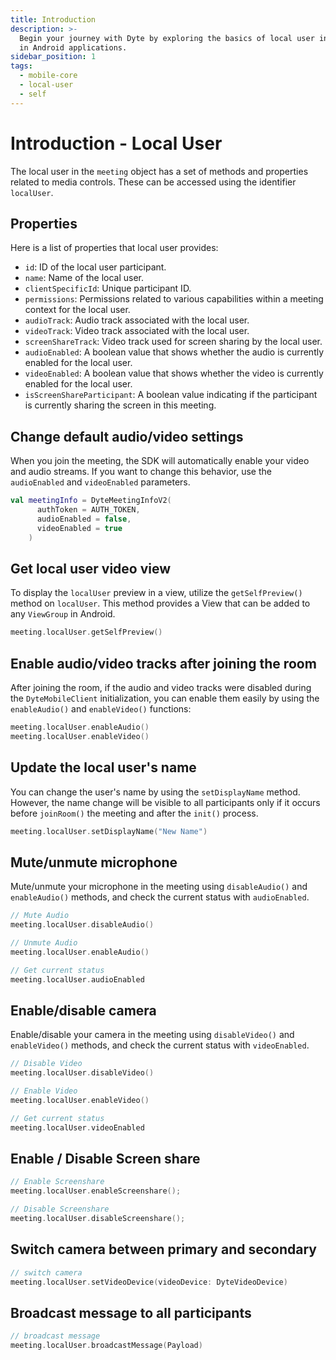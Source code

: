 ```yaml
---
title: Introduction
description: >-
  Begin your journey with Dyte by exploring the basics of local user integration
  in Android applications.
sidebar_position: 1
tags:
  - mobile-core
  - local-user
  - self
---
```


# Introduction - Local User

The local user in the `meeting` object has a set of methods and properties related to media controls. These can be accessed using the identifier `localUser`.

## Properties

Here is a list of properties that local user provides:

- `id`: ID of the local user participant.
- `name`: Name of the local user.
- `clientSpecificId`: Unique participant ID.
- `permissions`: Permissions related to various capabilities within a
  meeting context for the local user.
- `audioTrack`: Audio track associated with the local user.
- `videoTrack`: Video track associated with the local user.
- `screenShareTrack`: Video track used for screen sharing by the local user.
- `audioEnabled`: A boolean value that shows whether the audio is currently enabled for the local user.
- `videoEnabled`: A boolean value that shows whether the video is currently enabled for the local user.
- `isScreenShareParticipant`: A boolean value indicating if the participant is currently sharing the screen in this meeting.

## Change default audio/video settings

When you join the meeting, the SDK will automatically enable your video and audio streams. If you want to change this behavior, use the `audioEnabled` and `videoEnabled` parameters.

```kotlin {3,4}
val meetingInfo = DyteMeetingInfoV2(
      authToken = AUTH_TOKEN,
      audioEnabled = false,
      videoEnabled = true
    )
```

## Get local user video view

To display the `localUser` preview in a view, utilize the `getSelfPreview()` method on `localUser`. This method provides a View that can be added to any `ViewGroup` in Android.

```kotlin
meeting.localUser.getSelfPreview()
```

## Enable audio/video tracks after joining the room

After joining the room, if the audio and video tracks were disabled during the `DyteMobileClient` initialization, you can enable them easily by using the `enableAudio()` and `enableVideo()` functions:

```kotlin
meeting.localUser.enableAudio()
meeting.localUser.enableVideo()
```

## Update the local user's name

You can change the user's name by using the `setDisplayName` method. However, the name change will be visible to all participants only if it occurs before `joinRoom()` the meeting and after the `init()` process.

```kotlin
meeting.localUser.setDisplayName("New Name")
```

## Mute/unmute microphone

Mute/unmute your microphone in the meeting using `disableAudio()` and `enableAudio()` methods, and check the current status with `audioEnabled`.

```kotlin
// Mute Audio
meeting.localUser.disableAudio()

// Unmute Audio
meeting.localUser.enableAudio()

// Get current status
meeting.localUser.audioEnabled
```

## Enable/disable camera

Enable/disable your camera in the meeting using `disableVideo()` and `enableVideo()` methods, and check the current status with `videoEnabled`.

```kotlin
// Disable Video
meeting.localUser.disableVideo()

// Enable Video
meeting.localUser.enableVideo()

// Get current status
meeting.localUser.videoEnabled
```

## Enable / Disable Screen share

```kotlin
// Enable Screenshare
meeting.localUser.enableScreenshare();

// Disable Screenshare
meeting.localUser.disableScreenshare();
```

## Switch camera between primary and secondary

```kotlin
// switch camera
meeting.localUser.setVideoDevice(videoDevice: DyteVideoDevice)
```

## Broadcast message to all participants

```kotlin
// broadcast message
meeting.localUser.broadcastMessage(Payload)
```

<head>
  <title>Android Core Introduction</title>
</head>

